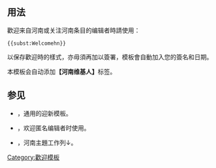 <includeonly><!-- 在這裡加入模板的保護標識 --></includeonly><noinclude>{{template doc page viewed directly}}</noinclude>
<!-- 在本行下編輯模板說明 -->

== 用法 =={{Subst only}}

歡迎来自河南或关注河南条目的编辑者時請使用：
<pre>{{subst:Welcomehn}}</pre>
以保存歡迎時的樣式，亦毋須再加以簽署，模板會自動加入您的簽名和日期。

本模板会自动添加'''【河南维基人】'''标签。

== 参见 ==
* {{tls|Welcome}}，通用的迎新模板。
* {{tls|Welcomeip}}，欢迎匿名编辑者时使用。
* {{tl|Henan topics}}，河南主題工作列↓。

{{Henan topics}}
<includeonly>
[[Category:歡迎模板]]
</includeonly>